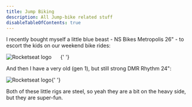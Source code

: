 ```yaml
---
title: Jump Biking
description: All Jump-bike related stuff
disableTableOfContents: true
---
```



I recently bought myself a little blue beast - NS Bikes Metropolis 26" - to escort the kids on our weekend bike rides:

<img src={dj2} alt="Rocketseat logo" />
&nbsp; &nbsp; &nbsp;{' '}

And then I have a very old (gen 1), but still strong DMR Rhythm 24":

<img src={dj1} alt="Rocketseat logo" />{' '}

Both of these little rigs are steel, so yeah they are a bit on the heavy side, but they are super-fun.
